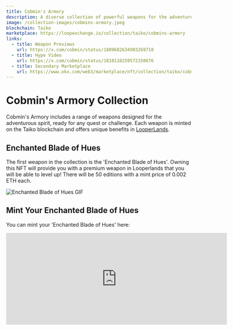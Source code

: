 ```yaml
---
title: Cobmin's Armory
description: A diverse collection of powerful weapons for the adventurous, starting with the 'Enchanted Blade of Hues'. Minted on the Taiko blockchain, this collection offers premium weapons that can be leveled up and used in Looperlands. The 'Enchanted Blade of Hues' is available in 50 editions, each priced at 0.002 ETH.
image: /collection-images/cobmins-armory.jpeg
blockchain: Taiko
marketplace: https://loopexchange.io/collection/taiko/cobmins-armory
links:
  - title: Weapon Previews
    url: https://x.com/cobmin/status/1809682634903269718
  - title: Hype Video
    url: https://x.com/cobmin/status/1810110259572150676
  - title: Secondary Marketplace
    url: https://www.okx.com/web3/marketplace/nft/collection/taiko/cobmins-armory
---
```


# Cobmin's Armory Collection

Cobmin's Armory includes a range of weapons designed for the adventurous spirit, ready for any quest or challenge. Each weapon is minted on the Taiko blockchain and offers unique benefits in [LooperLands](https://looperlands.io/).

## Enchanted Blade of Hues

The first weapon in the collection is the 'Enchanted Blade of Hues'. Owning this NFT will provide you with a premium weapon in Looperlands that you will be able to level up! There will be 50 editions with a mint price of 0.002 ETH each.

![Enchanted Blade of Hues GIF](/collection-images/enchanted-blade-of-hues.gif)

## Mint Your Enchanted Blade of Hues

You can mint your 'Enchanted Blade of Hues' here:

<iframe
  frameborder="0"
  width="600px"
  height="250px"
  src="https://embed.mintpad.co/0xE8e9B020B72352d55410a147aB49f53ff479A40c"
  class="rounded-lg"
></iframe>
